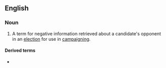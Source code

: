 ==English==

===Noun===
{{en-noun|-}}
# {{label|en|politics}} A term for negative information retrieved about a candidate's opponent in an [[election]] for use in [[campaign]]ing.

====Derived terms====
* {{l|en|oppo research}}